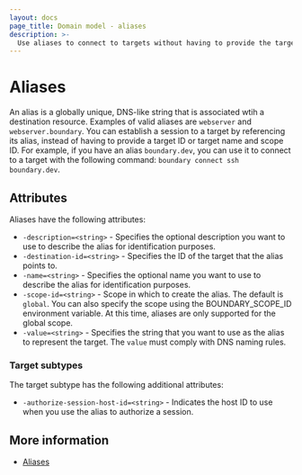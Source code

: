 ```yaml
---
layout: docs
page_title: Domain model - aliases
description: >-
  Use aliases to connect to targets without having to provide the target ID or target name and scope ID. Learn how to configure alias attributes.
---
```


# Aliases

An alias is a globally unique, DNS-like string that is associated wtih a destination resource.
Examples of valid aliases are `webserver` and `webserver.boundary`.
You can establish a session to a target by referencing its alias, instead of having to provide a target ID or target name and scope ID.
For example, if you have an alias `boundary.dev`, you can use it to connect to a target with the following command: `boundary connect ssh boundary.dev`.

## Attributes

Aliases have the following attributes:

   - `-description=<string>` - Specifies the optional description you want to use to describe the alias for identification purposes.
   - `-destination-id=<string>` - Specifies the ID of the target that the alias points to.
   - `-name=<string>` - Specifies the optional name you want to use to describe the alias for identification purposes.
   - `-scope-id=<string>` - Scope in which to create the alias. The default is `global`.
   You can also specify the scope using the BOUNDARY_SCOPE_ID environment variable.
   At this time, aliases are only supported for the global scope.
   - `-value=<string>` - Specifies the string that you want to use as the alias to represent the target.
   The `value` must comply with DNS naming rules.

### Target subtypes

The target subtype has the following additional attributes:

 - `-authorize-session-host-id=<string>` - Indicates the host ID to use when you use the alias to authorize a session.

 ## More information

 - [Aliases](/boundary/docs/concepts/aliases)
